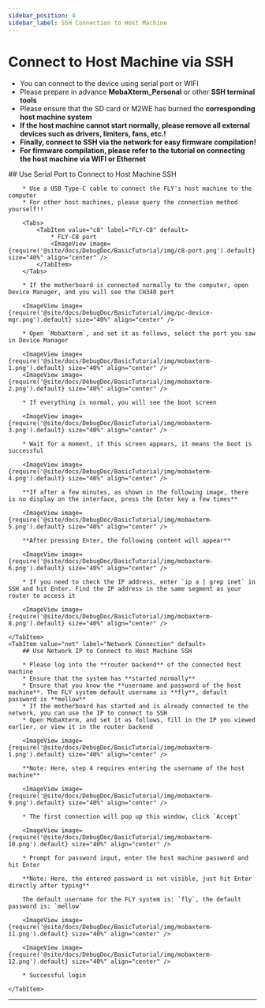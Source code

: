 ```yaml
---
sidebar_position: 4
sidebar_label: SSH Connection to Host Machine
---
```






# Connect to Host Machine via SSH


* You can connect to the device using serial port or WIFI
* Please prepare in advance **MobaXterm_Personal** or other **SSH terminal tools**
* Please ensure that the SD card or M2WE has burned the **corresponding host machine system**
* **If the host machine cannot start normally, please remove all external devices such as drivers, limiters, fans, etc.!**
* **Finally, connect to SSH via the network for easy firmware compilation!**
* **For firmware compilation, please refer to the tutorial on connecting the host machine via WIFI or Ethernet**

<Tabs>
    <TabItem value="serial" label="Serial Port Connection" default>
        ## Use Serial Port to Connect to Host Machine SSH

        * Use a USB Type-C cable to connect the FLY's host machine to the computer
        * For other host machines, please query the connection method yourself!!

        <Tabs>
            <TabItem value="c8" label="FLY-C8" default>
                * FLY-C8 port
                <ImageView image={require('@site/docs/DebugDoc/BasicTutorial/img/c8-port.png').default} size="40%" align="center" />
            </TabItem>
        </Tabs>

        * If the motherboard is connected normally to the computer, open Device Manager, and you will see the CH340 port

        <ImageView image={require('@site/docs/DebugDoc/BasicTutorial/img/pc-device-mgr.png').default} size="40%" align="center" />

        * Open `MobaXterm`, and set it as follows, select the port you saw in Device Manager

        <ImageView image={require('@site/docs/DebugDoc/BasicTutorial/img/mobaxterm-1.png').default} size="40%" align="center" />
        <ImageView image={require('@site/docs/DebugDoc/BasicTutorial/img/mobaxterm-2.png').default} size="40%" align="center" />

        * If everything is normal, you will see the boot screen

        <ImageView image={require('@site/docs/DebugDoc/BasicTutorial/img/mobaxterm-3.png').default} size="40%" align="center" />

        * Wait for a moment, if this screen appears, it means the boot is successful

        <ImageView image={require('@site/docs/DebugDoc/BasicTutorial/img/mobaxterm-4.png').default} size="40%" align="center" />

        **If after a few minutes, as shown in the following image, there is no display on the interface, press the Enter key a few times**

        <ImageView image={require('@site/docs/DebugDoc/BasicTutorial/img/mobaxterm-5.png').default} size="40%" align="center" />

        **After pressing Enter, the following content will appear**

        <ImageView image={require('@site/docs/DebugDoc/BasicTutorial/img/mobaxterm-6.png').default} size="40%" align="center" />

        * If you need to check the IP address, enter `ip a | grep inet` in SSH and hit Enter. Find the IP address in the same segment as your router to access it

        <ImageView image={require('@site/docs/DebugDoc/BasicTutorial/img/mobaxterm-8.png').default} size="40%" align="center" />

    </TabItem>
    <TabItem value="net" label="Network Connection" default>
        ## Use Network IP to Connect to Host Machine SSH

        * Please log into the **router backend** of the connected host machine
        * Ensure that the system has **started normally**
        * Ensure that you know the **username and password of the host machine**. The FLY system default username is **fly**, default password is **mellow**
        * If the motherboard has started and is already connected to the network, you can use the IP to connect to SSH
        * Open MobaXterm, and set it as follows, fill in the IP you viewed earlier, or view it in the router backend

        <ImageView image={require('@site/docs/DebugDoc/BasicTutorial/img/mobaxterm-1.png').default} size="40%" align="center" />

        **Note: Here, step 4 requires entering the username of the host machine**

        <ImageView image={require('@site/docs/DebugDoc/BasicTutorial/img/mobaxterm-9.png').default} size="40%" align="center" />

        * The first connection will pop up this window, click `Accept`

        <ImageView image={require('@site/docs/DebugDoc/BasicTutorial/img/mobaxterm-10.png').default} size="40%" align="center" />

        * Prompt for password input, enter the host machine password and hit Enter

        **Note: Here, the entered password is not visible, just hit Enter directly after typing**

        The default username for the FLY system is: `fly`, the default password is: `mellow`

        <ImageView image={require('@site/docs/DebugDoc/BasicTutorial/img/mobaxterm-11.png').default} size="40%" align="center" />

        <ImageView image={require('@site/docs/DebugDoc/BasicTutorial/img/mobaxterm-12.png').default} size="40%" align="center" />

        * Successful login

    </TabItem>
</Tabs>

----
